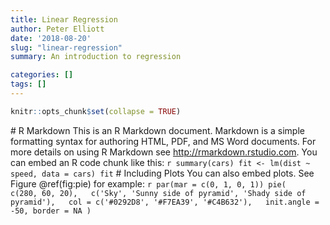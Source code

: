 ```yaml
---
title: Linear Regression
author: Peter Elliott
date: '2018-08-20'
slug: "linear-regression"
summary: An introduction to regression

categories: []
tags: []
---
```

 ```r
knitr::opts_chunk$set(collapse = TRUE)
```
 # R Markdown
 This is an R Markdown document. Markdown is a simple formatting syntax for authoring HTML, PDF, and MS Word documents. For more details on using R Markdown see <http://rmarkdown.rstudio.com>.
 You can embed an R code chunk like this:
 ```r
summary(cars)
fit <- lm(dist ~ speed, data = cars)
fit
```
 # Including Plots
 You can also embed plots. See Figure \@ref(fig:pie) for example:
 ```r
par(mar = c(0, 1, 0, 1))
pie(
  c(280, 60, 20),
  c('Sky', 'Sunny side of pyramid', 'Shady side of pyramid'),
  col = c('#0292D8', '#F7EA39', '#C4B632'),
  init.angle = -50, border = NA
)
```
